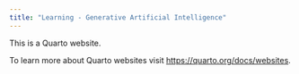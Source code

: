 ```yaml
---
title: "Learning - Generative Artificial Intelligence"
---
```


This is a Quarto website.

To learn more about Quarto websites visit <https://quarto.org/docs/websites>.
